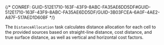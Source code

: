 

{/* CONREF: GUID-512E1710-163F-43F9-8ABC-FA35AE6DD5DF#GUID-512E1710-163F-43F9-8ABC-FA35AE6DD5DF/GUID-3B03FCEA-6A0F-4AE2-A87F-517AED1D60BF  */}

The `DistanceAllocation`  task calculates distance allocation for each cell to the provided sources based on straight-line distance, cost distance, and true surface distance, as well as vertical and horizontal cost factors.

